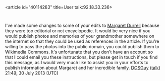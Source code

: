 <article id="40114283" title=User talk:92.18.33.236>
	<talkpage id="40114283" title="User talk:92.18.33.236">
I've made some changes to some of your edits to [[Margaret Durrell]] because they were too editorial or not encyclopedic. It would be very nice if you would publish photos and memories of your grandmother somewhere on the internet so that they could be used as references in the article. If you're willing to pass the photos into the public domain, you could publish them to Wikimedia Commons. It's unfortunate that you don't have an account so that I could email you these instructions, but please get in touch if you find this message, as I would very much like to assist you in your efforts to publish information about Margaret and her incredible family. [[User:DOSGuy|DOSGuy]] ([[User talk:DOSGuy|talk]]) 21:49, 30 July 2013 (UTC)
	</talkpage>
</article>